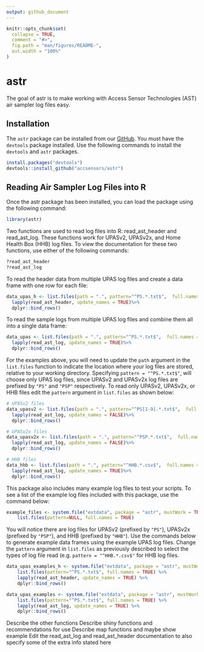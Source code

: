 ```yaml
---
output: github_document
---
```


<!-- README.md is generated from README.Rmd. Please edit that file -->

```r
knitr::opts_chunk$set(
  collapse = TRUE,
  comment = "#>",
  fig.path = "man/figures/README-",
  out.width = "100%"
)
```

# astr

<!-- badges: start -->
<!-- badges: end -->

The goal of astr is to make working with Access Sensor Technologies (AST) air sampler log files easy.

## Installation

The `astr` package can be installed from our [GitHub](https://github.com/accsensors/astr).
You must have the `devtools` package installed.
Use the following commands to install the `devtools` and `astr` packages.

``` r
install.packages("devtools")
devtools::install_github("accsensors/astr")
```
## Reading Air Sampler Log Files into R

Once the astr package has been installed, you can load the package using the following command:

```r
library(astr)
```

Two functions are used to read log files into R: read_ast_header and read_ast_log. 
These functions work for UPASv2, UPASv2x, and Home Health Box (HHB) log files.
To view the documentation for these two functions, use either of the following commands:
```r
?read_ast_header
?read_ast_log
```

To read the header data from multiple UPAS log files and create a data frame with one row for each file: 

```r
data_upas_h <- list.files(path = ".", pattern="^PS.*.txt$",  full.names = TRUE)%>%
  lapply(read_ast_header, update_names = TRUE)%>%
  dplyr::bind_rows()
```

To read the sample logs from multiple UPAS log files and combine them all into a single data frame: 

```r
data_upas <- list.files(path = ".", pattern="^PS.*.txt$",  full.names = TRUE)%>%
  lapply(read_ast_log, update_names = TRUE)%>%
  dplyr::bind_rows()
```

For the examples above, you will need to update the `path` argument in the `list.files` function to indicate the location where your log files are stored, relative to your working directory. Specifying `pattern = "^PS.*.txt$"`, will choose only UPAS log files, since UPASv2 and UPASv2x log files are prefixed by `"PS"` and `"PSP"` respectively. To read only UPASv2, UPASv2x, or HHB files edit the `pattern` argument in `list.files` as shown below:

```r
# UPASv2 files
data_upasv2 <- list.files(path = ".", pattern="^PS[1-9].*.txt$",  full.names = TRUE)%>%
  lapply(read_ast_log, update_names = FALSE)%>%
  dplyr::bind_rows()

# UPASv2x files
data_upasv2x <- list.files(path = ".", pattern="^PSP.*.txt$",  full.names = TRUE)%>%
  lapply(read_ast_log, update_names = FALSE)%>%
  dplyr::bind_rows()

# HHB files
data_hhb <- list.files(path = ".", pattern="^HHB.*.csv$",  full.names = TRUE)%>%
  lapply(read_ast_log, update_names = TRUE)%>%
  dplyr::bind_rows()
```

This package also includes many example log files to test your scripts. To see a list of the example log files included with this package, use the command below:

```r
example_files <- system.file("extdata", package = "astr", mustWork = TRUE) |>
    list.files(pattern=NULL, full.names = TRUE)
```

You will notice there are log files for UPASv2 (prefixed by `"PS"`), UPASv2x (prefixed by `"PSP"`), and HHB (prefixed by `"HHB"`). 
Use the commands below to generate example data frames using the example UPAS log files. Change the `pattern` argument in `list.files` as previously described to select the types of log file read (e.g. `pattern = "^HHB.*.csv$"` for HHB log files.

```r
data_upas_examples_h <- system.file("extdata", package = "astr", mustWork = TRUE) |>
    list.files(pattern="^PS.*.txt$", full.names = TRUE) %>%
    lapply(read_ast_header, update_names = TRUE) %>%
    dplyr::bind_rows()
```


```r
data_upas_examples <- system.file("extdata", package = "astr", mustWork = TRUE) |>
    list.files(pattern="^PS.*.txt$", full.names = TRUE) %>%
    lapply(read_ast_log, update_names = TRUE) %>%
    dplyr::bind_rows()
```

Describe the other functions
Describe shiny functions and recommendations for use
Describe map functions and maybe show example
Edit the read_ast_log and read_ast_header documentation to also specify some of the extra info stated here

